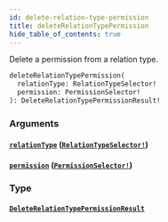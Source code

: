```yaml
---
id: delete-relation-type-permission
title: deleteRelationTypePermission
hide_table_of_contents: true
---
```



Delete a permission from a relation type.

```graphql
deleteRelationTypePermission(
  relationType: RelationTypeSelector!
  permission: PermissionSelector!
): DeleteRelationTypePermissionResult!
```


### Arguments

#### [`relationType`](#) ([`RelationTypeSelector!`](/docs/directory-guide/graphql/reference/schema/inputs/relation-type-selector))




#### [`permission`](#) ([`PermissionSelector!`](/docs/directory-guide/graphql/reference/schema/inputs/permission-selector))




### Type

#### [`DeleteRelationTypePermissionResult`](/docs/directory-guide/graphql/reference/schema/objects/delete-relation-type-permission-result)






